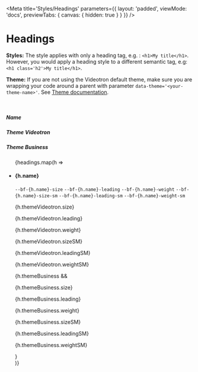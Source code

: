 
<Meta
    title='Styles/Headings'
    parameters={{
        layout: 'padded',
        viewMode: 'docs',
        previewTabs: { canvas: { hidden: true } }
    }}
/>

# Headings

**Styles:** The style applies with only a heading tag, e.g. : `<h1>My title</h1>`.
However, you would apply a heading style to a different semantic tag, e.g: `<h1 class='h2'>My title</h1>`.

**Theme:** If you are not using the Videotron default theme, make sure you are wrapping your code around a parent with parameter `data-theme='<your-theme-name>'`. See [Theme documentation](?path=/docs/implementation-theme--page).

<br/>

<Canvas withSource='none'>
    <div>
        <div className='d-flex align-items-center gap-4 w-100'>
            <div className='w-65'>
                <h5 className='m-0'>Name</h5>
            </div>
            <div className='w-25'>
                <h5 className='m-0'>Theme Videotron</h5>
            </div>
            <div className='w-25'>
                <h5 className='m-0'>Theme Business</h5>
            </div>
        </div>
        <ul className='list-unstyled'>
            {headings.map(h =>
                <li key={h.name} className='d-flex align-items-start gap-4 w-100 border-top pt-3 mt-3'>
                    <div className='w-65 d-flex gap-4'>
                        <h4 className='mb-0'>{h.name}</h4>
                        <div className='d-flex flex-column gap-4'>
                            <code>--bf-{h.name}-size</code>
                            <code>--bf-{h.name}-leading</code>
                            <code>--bf-{h.name}-weight</code>
                            <code>--bf-{h.name}-size-sm</code>
                            <code>--bf-{h.name}-leading-sm</code>
                            <code>--bf-{h.name}-weight-sm</code>
                        </div>
                    </div>
                    <div className='w-25'>
                        <p className='bf-text'>{h.themeVideotron.size}</p>
                        <p className='bf-text'>{h.themeVideotron.leading}</p>
                        <p className='bf-text'>{h.themeVideotron.weight}</p>
                        <p className='bf-text'>{h.themeVideotron.sizeSM}</p>
                        <p className='bf-text'>{h.themeVideotron.leadingSM}</p>
                        <p className='bf-text'>{h.themeVideotron.weightSM}</p>
                    </div>
                    <div className='w-25'>
                        {h.themeBusiness &&
                            <div>
                                <p className='bf-text'>{h.themeBusiness.size}</p>
                                <p className='bf-text'>{h.themeBusiness.leading}</p>
                                <p className='bf-text'>{h.themeBusiness.weight}</p>
                                <p className='bf-text'>{h.themeBusiness.sizeSM}</p>
                                <p className='bf-text'>{h.themeBusiness.leadingSM}</p>
                                <p className='bf-text'>{h.themeBusiness.weightSM}</p>
                            </div>
                        }
                    </div>
                </li>
            )}
        </ul>
    </div>
</Canvas>